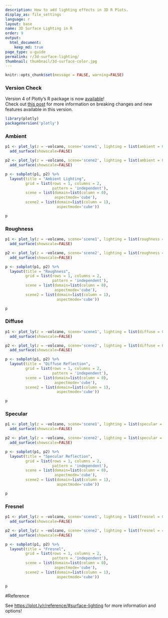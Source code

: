 ```yaml
---
description: How to add lighting effects in 3D R Plots.
display_as: file_settings
language: r
layout: base
name: 3D Surface Lighting in R
order: 9
output:
  html_document:
    keep_md: true
page_type: u-guide
permalink: r/3d-surface-lighting/
thumbnail: thumbnail/3d-surface-color.jpg
---
```


```r
knitr::opts_chunk$set(message = FALSE, warning=FALSE)
```


### Version Check

Version 4 of Plotly's R package is now [available](https://plot.ly/r/getting-started/#installation)!<br>
Check out [this post](http://moderndata.plot.ly/upgrading-to-plotly-4-0-and-above/) for more information on breaking changes and new features available in this version.
```r
library(plotly)
packageVersion('plotly')
```

### Ambient

```r
p1 <- plot_ly(z = ~volcano, scene='scene1', lighting = list(ambient = 0.2)) %>%
  add_surface(showscale=FALSE)

p2 <- plot_ly(z = ~volcano, scene='scene2', lighting = list(ambient = 0.9)) %>%
  add_surface(showscale=FALSE)

p <- subplot(p1, p2) %>%
  layout(title = "Ambient Lighting",
         grid = list(rows = 1, columns = 2,
                     pattern = 'independent'),
         scene = list(domain=list(column = 0),
                      aspectmode='cube'),
         scene2 = list(domain=list(column = 1),
                       aspectmode='cube'))

p
```

### Roughness

```r
p1 <- plot_ly(z = ~volcano, scene='scene1', lighting = list(roughness = 0.1)) %>%
  add_surface(showscale=FALSE)

p2 <- plot_ly(z = ~volcano, scene='scene2', lighting = list(roughness = 0.9)) %>%
  add_surface(showscale=FALSE)

p <- subplot(p1, p2) %>%
  layout(title = "Roughness",
         grid = list(rows = 1, columns = 2,
                     pattern = 'independent'),
         scene = list(domain=list(column = 0),
                      aspectmode='cube'),
         scene2 = list(domain=list(column = 1),
                       aspectmode='cube'))

p
```

### Diffuse

```r
p1 <- plot_ly(z = ~volcano, scene='scene1', lighting = list(diffuse = 0.1)) %>%
  add_surface(showscale=FALSE)

p2 <- plot_ly(z = ~volcano, scene='scene2', lighting = list(diffuse = 0.9)) %>%
  add_surface(showscale=FALSE)

p <- subplot(p1, p2) %>%
  layout(title = "Diffuse Reflection",
         grid = list(rows = 1, columns = 2,
                     pattern = 'independent'),
         scene = list(domain=list(column = 0),
                      aspectmode='cube'),
         scene2 = list(domain=list(column = 1),
                       aspectmode='cube'))

p
```

### Specular

```r
p1 <- plot_ly(z = ~volcano, scene='scene1', lighting = list(specular = 0.1)) %>%
  add_surface(showscale=FALSE)

p2 <- plot_ly(z = ~volcano, scene='scene2', lighting = list(specular = 1.9)) %>%
  add_surface(showscale=FALSE)

p <- subplot(p1, p2) %>%
  layout(title = "Specular Reflection",
         grid = list(rows = 1, columns = 2,
                     pattern = 'independent'),
         scene = list(domain=list(column = 0),
                      aspectmode='cube'),
         scene2 = list(domain=list(column = 1),
                       aspectmode='cube'))

p
```

### Fresnel

```r
p1 <- plot_ly(z = ~volcano, scene='scene1', lighting = list(fresnel = 0.1)) %>%
  add_surface(showscale=FALSE)

p2 <- plot_ly(z = ~volcano, scene='scene2', lighting = list(fresnel = 4.5)) %>%
  add_surface(showscale=FALSE)

p <- subplot(p1, p2) %>%
  layout(title = "Fresnel",
         grid = list(rows = 1, columns = 2,
                     pattern = 'independent'),
         scene = list(domain=list(column = 0),
                      aspectmode='cube'),
         scene2 = list(domain=list(column = 1),
                       aspectmode='cube'))

p
```

#Reference

See [https://plot.ly/r/reference/#surface-lighting](https://plot.ly/r/reference/#surface-lighting) for more information and options!